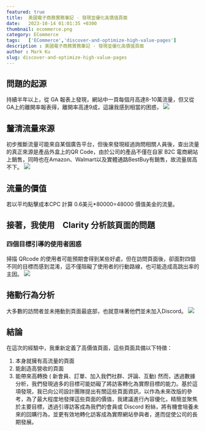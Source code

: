 ---
featured: true
title:  美國電子商務實務筆記 - 發現並優化高價值頁面
date:   2023-10-14 01:01:35 +0300
thumbnail: ecommerce.png
category: ECommerce
tags:   ['ECommerce','discover-and-optimize-high-value-pages']
description : 美國電子商務實務筆記 - 發現並優化高價值頁面
author : Mark Ku
slug: discover-and-optimize-high-value-pages
---

## 問題的起源
持續半年以上，從 GA 報表上發現，網站中一頁每個月高達8-10萬流量，但又從 GA上的離開率報表得，離開率高達9成，這讓我感到相當的困惑，
![](1.png)

## 釐清流量來源
初步推斷流量可能來自某個廣告平台，但後來發現經過詢問相關人員後，查出流量的真正來源是產品外盒上的QR Code，由於公司的產品不僅在自家 B2C 電商網站上銷售，同時也在Amazon、Walmart以及實體通路BestBuy有銷售，故流量居高不下。
![](2.png)

## 流量的價值 
若以平均點擊成本CPC 計算 0.6美元*80000=48000 價值美金的流量。

## 接著，我使用　Clarity 分析該頁面的問題
### 四個目標引導的使用者困惑
掃描 QRcode 的使用者可能預期會得到某些好處，但在訪問頁面後，卻面對四個不同的目標而感到混淆，這不僅阻礙了使用者的行動路線，也可能造成高跳出率的主因。
![](3.png)

## 捲動行為分析
大多數的訪問者並未捲動到頁面最底部，也就意味著他們並未加入Discord。
![](4.png)

## 結論
在這次的經驗中，我重新定義了高價值頁面，這些頁面具備以下特徵：
1. 本身就擁有高流量的頁面
2. 能創造高營收的頁面
3. 能帶來高轉換 ( 新會員、訂單、加入我們社群、評論、互動)
然而，透過數據分析，我們發現過多的目標可能妨礙了將訪客轉化為實際目標的能力。基於這項發現，我已向公司設計團隊提出有關這些頁面資訊，以作為未來改版的參考，為了最大程度地發揮這些頁面的價值，我建議進行內容優化，精簡並聚焦於主要目標，透過引導訪客成為我們的會員或 Discord 粉絲，將有機會培養未來的回購行為，並更有效地轉化訪客成為實際網站參與者，進而促使公司的長期發展。